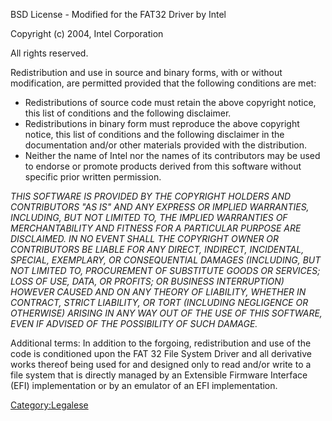 [[Category:Legalese]]
BSD License - Modified for the FAT32 Driver by Intel

Copyright (c) 2004, Intel Corporation

All rights reserved. 

Redistribution and use in source and binary forms, with or without modification, are permitted provided that the following conditions are met:

*Redistributions of source code must retain the above copyright notice, this list of conditions and the following disclaimer.
*Redistributions in binary form must reproduce the above copyright notice, this list of conditions and the following disclaimer in the documentation and/or other materials provided with the distribution.
*Neither the name of Intel nor the names of its contributors may be used to endorse or promote products derived from this software without specific prior written permission.
''THIS SOFTWARE IS PROVIDED BY THE COPYRIGHT HOLDERS AND CONTRIBUTORS "AS IS" AND ANY EXPRESS OR IMPLIED WARRANTIES, INCLUDING, BUT NOT LIMITED TO, THE IMPLIED WARRANTIES OF MERCHANTABILITY AND FITNESS FOR A PARTICULAR PURPOSE ARE DISCLAIMED. IN NO EVENT SHALL THE COPYRIGHT OWNER OR CONTRIBUTORS BE LIABLE FOR ANY DIRECT, INDIRECT, INCIDENTAL, SPECIAL, EXEMPLARY, OR CONSEQUENTIAL DAMAGES (INCLUDING, BUT NOT LIMITED TO, PROCUREMENT OF SUBSTITUTE GOODS OR SERVICES; LOSS OF USE, DATA, OR PROFITS; OR BUSINESS INTERRUPTION) HOWEVER CAUSED AND ON ANY THEORY OF LIABILITY, WHETHER IN CONTRACT, STRICT LIABILITY, OR TORT (INCLUDING NEGLIGENCE OR OTHERWISE) ARISING IN ANY WAY OUT OF THE USE OF THIS SOFTWARE, EVEN IF ADVISED OF THE POSSIBILITY OF SUCH DAMAGE.''

Additional terms:  In addition to the forgoing, redistribution and use of the code is conditioned upon the FAT 32 File System Driver and all derivative works thereof being used for and designed only to read and/or write to a file system that is directly managed by an Extensible Firmware Interface (EFI) implementation or by an emulator of an EFI implementation.